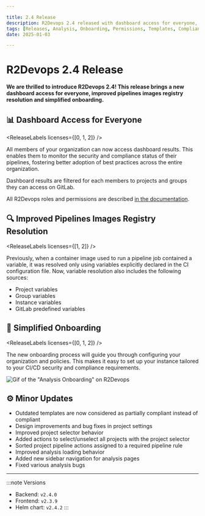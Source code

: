 ```yaml
---

title: 2.4 Release
description: R2Devops 2.4 released with dashboard access for everyone, improved pipelines images registry resolution and a simplified onboarding.
tags: [Releases, Analysis, Onboarding, Permissions, Templates, Compliance, Roles]
date: 2025-01-03

---
```


# R2Devops 2.4 Release


**We are thrilled to introduce R2Devops 2.4! This release brings a new dashboard access for everyone, improved pipelines images registry resolution and simplified onboarding.**

<!-- truncate -->

## 📊 Dashboard Access for Everyone

<ReleaseLabels licenses={[0, 1, 2]} />

All members of your organization can now access dashboard results. This enables them to monitor the security and compliance status of their pipelines, fostering better adoption of best practices across the entire organization.

Dashboard results are filtered for each members to projects and groups they can access on GitLab.

All R2Devops roles and permissions are described [in the documentation](/docs/use/roles_permissions).

## 🔍 Improved Pipelines Images Registry Resolution

<ReleaseLabels licenses={[1, 2]} />

Previously, when a container image used to run a pipeline job contained a variable, it was resolved only using variables explicitly declared in the CI configuration file. Now, variable resolution also includes the following sources:

- Project variables
- Group variables
- Instance variables
- GitLab predefined variables

## 🚀 Simplified Onboarding

<ReleaseLabels licenses={[0, 1, 2]} />

The new onboarding process will guide you through configuring your organization and policies. This makes it easy to set up your instance tailored to your CI/CD security and compliance requirements.

![Gif of the "Analysis Onboarding" on R2Devops](./onboarding.gif)

## ⚙️ Minor Updates

- Outdated templates are now considered as partially compliant instead of compliant
- Design improvements and bug fixes in project settings
- Improved project selector behavior
- Added actions to select/unselect all projects with the project selector
- Sorted project pipeline actions assigned to a required pipeline rule
- Improved analysis loading behavior
- Added new sidebar navigation for analysis pages
- Fixed various analysis bugs

<ReleaseBottomButton />

---

:::note Versions
- Backend: `v2.4.0`
- Frontend: `v2.3.9`
- Helm chart: `v2.4.2`
:::
